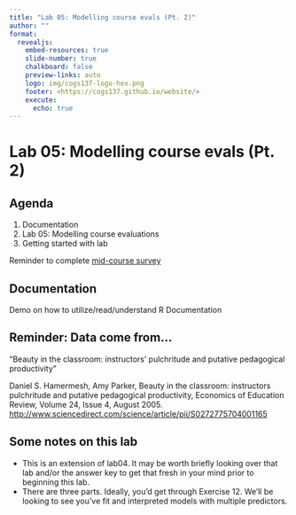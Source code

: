 ```yaml
---
title: "Lab 05: Modelling course evals (Pt. 2)"
author: ""
format:
  revealjs:
    embed-resources: true
    slide-number: true
    chalkboard: false 
    preview-links: auto
    logo: img/cogs137-logo-hex.png
    footer: <https://cogs137.github.io/website/>
    execute:
      echo: true
---
```


# Lab 05: Modelling course evals (Pt. 2) {background-color="#0E3A53"}

## Agenda

1.  Documentation
2.  Lab 05: Modelling course evaluations
3.  Getting started with lab

Reminder to complete [mid-course survey](https://docs.google.com/forms/d/e/1FAIpQLSdpvo3bamtS4ClT8tquYaTehuBw16x2lBF-nKOhVkLbLQK4uw/viewform?usp=sf_link)

## Documentation

Demo on how to utilize/read/understand R Documentation

## Reminder: Data come from...

"Beauty in the classroom: instructors' pulchritude and putative pedagogical productivity"

Daniel S. Hamermesh, Amy Parker, Beauty in the classroom: instructors pulchritude and putative pedagogical productivity, Economics of Education Review, Volume 24, Issue 4, August 2005. <http://www.sciencedirect.com/science/article/pii/S0272775704001165>

## Some notes on this lab

-   This is an extension of lab04. It may be worth briefly looking over that lab and/or the answer key to get that fresh in your mind prior to beginning this lab.
-   There are three parts. Ideally, you'd get through Exercise 12. We'll be looking to see you've fit and interpreted models with multiple predictors.
